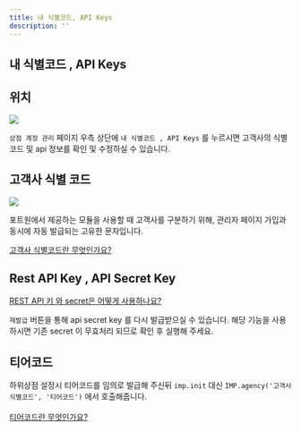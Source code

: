 ```yaml
---
title: 내 식별코드, API Keys
description: ''
---
```


## 내 식별코드 , API Keys

## 위치

![](</gitbook-assets/ko/Untitled (8).png>)

`상점 계정 관리` 페이지 우측 상단에 `내 식별코드 , API Keys` 를 누르시면 고객사의 식별 코드 및 api 정보를 확인 및 수정하실 수 있습니다.

## 고객사 식별 코드

![](</gitbook-assets/ko/Untitled (9).png>)

포트원에서 제공하는 모듈을 사용할 때 고객사를 구분하기 위해, 관리자 페이지 가입과 동시에 자동 발급되는 고유한 문자입니다.

[고객사 식별코드란 무엇인가요?](https://portone.gitbook.io/docs/ready/3.)

## Rest API Key , API Secret Key

[REST API 키 와 secret은 어떻게 사용하나요?](https://portone.gitbook.io/docs/ready/3.)

`재발급` 버튼을 통해 api secret key 를 다시 발급받으실 수 있습니다. 해당 기능을 사용하시면 기존 secret 이 무효처리 되므로 확인 후 실행해 주세요.

## 티어코드

하위상점 설정시 티어코드를 임의로 발급해 주신뒤 `imp.init` 대신 `IMP.agency('고객사 식별코드', '티어코드')` 에서 호출해줍니다.\
\
[티어코드란 무엇인가요?](https://portone.gitbook.io/docs/tip/agency-and-tier)
